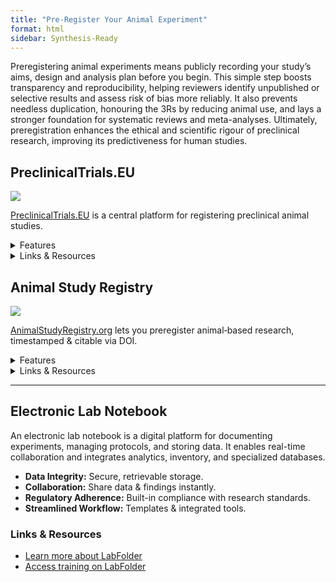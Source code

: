 ```yaml
---
title: "Pre-Register Your Animal Experiment"
format: html
sidebar: Synthesis-Ready
---
```


Preregistering animal experiments means publicly recording your study’s aims, design and analysis plan before you begin. This simple step boosts transparency and reproducibility, helping reviewers identify unpublished or selective results and assess risk of bias more reliably. It also prevents needless duplication, honouring the 3Rs by reducing animal use, and lays a stronger foundation for systematic reviews and meta-analyses. Ultimately, preregistration enhances the ethical and scientific rigour of preclinical research, improving its predictiveness for human studies.

## PreclinicalTrials.EU

![](/images/preclinicaltrialseu_logo.png)

[PreclinicalTrials.EU](https://preclinicaltrials.eu/) is a central platform for registering preclinical animal studies.

<details>
<summary>Features</summary>

-   **Enhanced transparency:** Prospective registration to reveal unpublished studies.\

-   **Avoid duplication:** View existing studies to prevent redundant work.\

-   **Reduce reporting bias:** Mitigates publication bias and p-hacking.\

-   **Facilitate data sharing:** Full study designs and data archives.\

-   **Collaborative research:** Connect across biomedical fields.

</details>

<details>

<summary>Links & Resources</summary>

-   Got questions? See their [FAQs section](https://preclinicaltrials.eu/help).\

-   In-depth protocol guide: [User Guide (PDF)](https://drive.google.com/file/d/1I-lcjDIxvVlAW3EyO7CatPdcL6OyBrhB/view).

</details>

## Animal Study Registry

![](/images/animalstudyregistry.png)

[AnimalStudyRegistry.org](https://www.animalstudyregistry.org/) lets you preregister animal‐based research, timestamped & citable via DOI.

<details>
<summary>Features</summary>

-   **Enhanced transparency:** Full protocol disclosure.\

-   **Animal welfare:** Encourages refinement methods to reduce harm.\

-   **Intellectual property:** DOI & timestamp for your protocol.\

-   **Credibility:** Builds trust in open science practices.\

-   **Time-saving:** Templates cover ARRIVE guidelines essentials.
</details>

<details>
<summary>Links & Resources</summary>

-   Learn more on the [platform homepage](https://www.animalstudyregistry.org/asr_web/index.action) and [register here](https://www.animalstudyregistry.org/asr_web/asr.web.register.input.action).\

-   Browse existing [registries](https://search.animalstudyregistry.org/asr_viewer/index.action).
</details>
------------------------------------------------------------------------

## Electronic Lab Notebook

An electronic lab notebook is a digital platform for documenting experiments, managing protocols, and storing data. It enables real-time collaboration and integrates analytics, inventory, and specialized databases.

-   **Data Integrity:** Secure, retrievable storage.\
-   **Collaboration:** Share data & findings instantly.\
-   **Regulatory Adherence:** Built-in compliance with research standards.\
-   **Streamlined Workflow:** Templates & integrated tools.

### Links & Resources

-   [Learn more about LabFolder](https://labfolder.com/)\
-   [Access training on LabFolder](https://www.bihealth.org/en/notices/using-of-electronic-lab-books)

